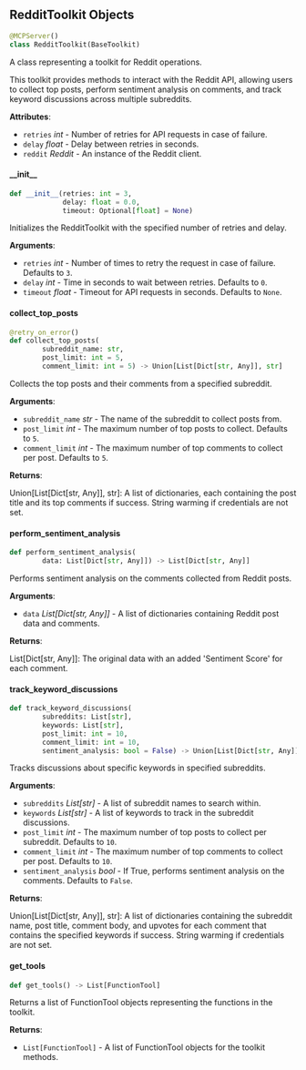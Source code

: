 <a id="camel.toolkits.reddit_toolkit"></a>

<a id="camel.toolkits.reddit_toolkit.RedditToolkit"></a>

## RedditToolkit Objects

```python
@MCPServer()
class RedditToolkit(BaseToolkit)
```

A class representing a toolkit for Reddit operations.

This toolkit provides methods to interact with the Reddit API, allowing
users to collect top posts, perform sentiment analysis on comments, and
track keyword discussions across multiple subreddits.

**Attributes**:

- `retries` _int_ - Number of retries for API requests in case of failure.
- `delay` _float_ - Delay between retries in seconds.
- `reddit` _Reddit_ - An instance of the Reddit client.

<a id="camel.toolkits.reddit_toolkit.RedditToolkit.__init__"></a>

#### \_\_init\_\_

```python
def __init__(retries: int = 3,
             delay: float = 0.0,
             timeout: Optional[float] = None)
```

Initializes the RedditToolkit with the specified number of retries
and delay.

**Arguments**:

- `retries` _int_ - Number of times to retry the request in case of
  failure. Defaults to `3`.
- `delay` _int_ - Time in seconds to wait between retries. Defaults to
  `0`.
- `timeout` _float_ - Timeout for API requests in seconds. Defaults to
  `None`.

<a id="camel.toolkits.reddit_toolkit.RedditToolkit.collect_top_posts"></a>

#### collect\_top\_posts

```python
@retry_on_error()
def collect_top_posts(
        subreddit_name: str,
        post_limit: int = 5,
        comment_limit: int = 5) -> Union[List[Dict[str, Any]], str]
```

Collects the top posts and their comments from a specified
subreddit.

**Arguments**:

- `subreddit_name` _str_ - The name of the subreddit to collect posts
  from.
- `post_limit` _int_ - The maximum number of top posts to collect.
  Defaults to `5`.
- `comment_limit` _int_ - The maximum number of top comments to collect
  per post. Defaults to `5`.
  

**Returns**:

  Union[List[Dict[str, Any]], str]: A list of dictionaries, each
  containing the post title and its top comments if success.
  String warming if credentials are not set.

<a id="camel.toolkits.reddit_toolkit.RedditToolkit.perform_sentiment_analysis"></a>

#### perform\_sentiment\_analysis

```python
def perform_sentiment_analysis(
        data: List[Dict[str, Any]]) -> List[Dict[str, Any]]
```

Performs sentiment analysis on the comments collected from Reddit
posts.

**Arguments**:

- `data` _List[Dict[str, Any]]_ - A list of dictionaries containing
  Reddit post data and comments.
  

**Returns**:

  List[Dict[str, Any]]: The original data with an added 'Sentiment
  Score' for each comment.

<a id="camel.toolkits.reddit_toolkit.RedditToolkit.track_keyword_discussions"></a>

#### track\_keyword\_discussions

```python
def track_keyword_discussions(
        subreddits: List[str],
        keywords: List[str],
        post_limit: int = 10,
        comment_limit: int = 10,
        sentiment_analysis: bool = False) -> Union[List[Dict[str, Any]], str]
```

Tracks discussions about specific keywords in specified subreddits.

**Arguments**:

- `subreddits` _List[str]_ - A list of subreddit names to search within.
- `keywords` _List[str]_ - A list of keywords to track in the subreddit
  discussions.
- `post_limit` _int_ - The maximum number of top posts to collect per
  subreddit. Defaults to `10`.
- `comment_limit` _int_ - The maximum number of top comments to collect
  per post. Defaults to `10`.
- `sentiment_analysis` _bool_ - If True, performs sentiment analysis on
  the comments. Defaults to `False`.
  

**Returns**:

  Union[List[Dict[str, Any]], str]: A list of dictionaries
  containing the subreddit name, post title, comment body, and
  upvotes for each comment that contains the specified keywords
  if success. String warming if credentials are not set.

<a id="camel.toolkits.reddit_toolkit.RedditToolkit.get_tools"></a>

#### get\_tools

```python
def get_tools() -> List[FunctionTool]
```

Returns a list of FunctionTool objects representing the
functions in the toolkit.

**Returns**:

- `List[FunctionTool]` - A list of FunctionTool objects for the
  toolkit methods.

